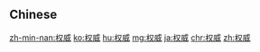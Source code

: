 {{also|權威}}
==Chinese==
{{zh-see|權威}}

[[zh-min-nan:权威]]
[[ko:权威]]
[[hu:权威]]
[[mg:权威]]
[[ja:权威]]
[[chr:权威]]
[[zh:权威]]